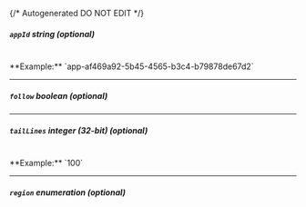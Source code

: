 {/* Autogenerated DO NOT EDIT  */}

##### `appId` _string (optional)_
<br/>
**Example:** `app-af469a92-5b45-4565-b3c4-b79878de67d2`

---
##### `follow` _boolean (optional)_

---
##### `tailLines` _integer (32-bit) (optional)_
<br/>
**Example:** `100`

---
##### `region` _enumeration (optional)_

<Collapsible openLabel={Labels.showProperties} closeLabel={Labels.hideProperties}>
  <Region />
</Collapsible>


